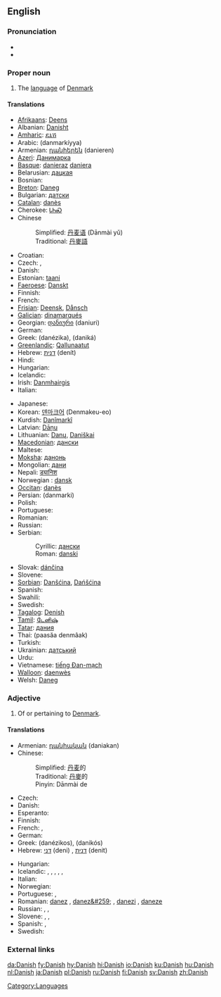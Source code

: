{{see|danish}}
{{interwiktionary|code=da}}
==English==

===Pronunciation===
* {{IPA|/deɪnɪʃ/}}
* {{audio|en-uk-Danish.ogg|Audio (UK)}}

===Proper noun===
{{wikipedia}}
{{en-proper noun}}

# The [[language]] of [[Denmark]]

====Translations====
{{trans-top|language}}
* [[Afrikaans]]: [[Deens]]
* Albanian: [[Danisht]]
* [[Amharic]]: [[ዴኒሽ]]
* Arabic: {{ARchar|[[دانماركية]]}} (danmarkíyya) {{f}}
* Armenian: [[դանիերեն]] (danieren)
* [[Azeri]]: [[Данимарка]]
* [[Basque]]: [[danieraz]] [[daniera]]
* Belarusian: [[дацкая]]
* Bosnian: {{t-|bs|danski|m}}
* [[Breton]]: [[Daneg]]
* Bulgarian: [[датски]]
* [[Catalan]]: [[danès]] {{m}}
* Cherokee: [[ᏓᏂᏍ]]
* Chinese
*: Simplified: [[丹麦语]] (Dānmài yǔ)
*: Traditional: [[丹麥語]]
* Croatian: {{t-|hr|danski}}
* Czech: {{t-|cs|dánština|f}}, {{t|cs|dánský jazyk|m}}
* Danish: {{t+|da|dansk}}
* Estonian: [[taani]]
* [[Faeroese]]: [[Danskt]]
* Finnish: {{t+|fi|tanska}}
* French: {{t+|fr|danois|m}}
* [[Frisian]]: [[Deensk]], [[Dånsch]]
* [[Galician]]: [[dinamarqués]]
* Georgian: [[დანიური]] (daniuri)
* German: {{t|de|Dänisch|n}}
* Greek: {{t+|el|δανέζικα|n|p|sc=Grek}} (danézika), {{t+|el|δανικά|n|p|sc=Grek}} (daniká)
* [[Greenlandic]]: [[Qallunaatut]]
* Hebrew: [[דנית]] (denít) {{f}}
* Hindi: {{t|hi|डेनिश|sc=Deva|xs=Hindi}}
* Hungarian: {{t+|hu|dán}}
* Icelandic: {{t-|is|Danska}}
* Irish: [[Danmhairgis]]
* Italian: {{t+|it|danese|m}}
{{trans-mid}}
* Japanese: {{t|ja|デンマーク語|tr=Denmākugo|sc=Jpan}}
* Korean: [[덴마크어]] (Denmakeu-eo)
* Kurdish: [[Danîmarkî]]
* Latvian: [[Dāņu]]
* Lithuanian: [[Danų]], [[Daniškai]]
* [[Macedonian]]: [[дански]]
* Maltese: {{t|mt|daniż|xs=Maltese}}
* [[Moksha]]: [[данонь]]
* Mongolian: [[дани]]
* Nepali: [[ड्यानिश]]
* Norwegian<!--do not wikify-->: [[dansk]]
* [[Occitan]]: [[danès]]
* Persian: {{FAchar|[[دانمارکی]]}} (danmarki)
* Polish: {{t|pl|duński}}
* Portuguese: {{t+|pt|dinamarquês|m}}
* Romanian: {{t+|ro|daneză|f}}
* Russian: {{t|ru|датский|tr=dátskij|sc=Cyrl}}
* Serbian:
*: Cyrillic: [[дански#Serbian|дански]] {{m}}
*: Roman: [[danski#Serbian|danski]] {{m}}
* Slovak: [[dánčina]] {{f}}
* Slovene: {{t+|sl|danščina|f}}
* [[Sorbian]]: [[Danšćina]], [[Dańšćina]]
* Spanish: {{t+|es|danés|m}}
* Swahili: {{t|sw|Kidenmarki|xs=Swahili}}
* Swedish: {{t+|sv|danska}}
* [[Tagalog]]: [[Denish]]
* [[Tamil]]: [[டேனிஷ்]]
* [[Tatar]]: [[дания]]
* Thai: {{THchar|[[ภาษาเดนมาร์ก]]}} (paasăa denmâak)
* Turkish: {{t|tr|Danca}}
* Ukrainian: [[датський]]
* Urdu: {{URchar|[[ڈينش]]}}
* Vietnamese: [[tiếng Đan-mạch]]
* [[Walloon]]: [[daenwès]]
* Welsh: [[Daneg]]
{{trans-bottom}}

<!--split to [[danish]]

===Noun===
'''Danish''' ([[Danishes]])

# ''Danish pastry'', light sweet yeast-raised roll usually filled with fruits

====Translations====
* Danish: {{t-|da|wienerbrød}}
* Finnish: [[viineri]], [[wienerleipä]]
* Swedish: [[wienerbröd]] {{n}}

====See also====
* [[w:en:Danish pastry|Wikipedia article on Danish pastries]]
-->

===Adjective===
{{en-adj|-}}

# Of or pertaining to [[Denmark]].

====Translations====
{{trans-top|of Denmark}}
* Armenian: [[դանիական]] (daniakan)
* Chinese:
*: Simplified: [[丹麦]]的
*: Traditional: [[丹麥]]的
*: Pinyin: Dānmài de
* Czech: {{t|cs|dánský}}
* Danish: {{t+|da|dansk}}
* Esperanto: {{t-|eo|dana|xs=Esperanto}}
* Finnish: {{t+|fi|tanskalainen}}
* French: {{t+|fr|danois|m}}, {{t|fr|danoise|f}}
* German: {{t+|de|dänisch}}
* Greek: {{t|el|δανέζικος|m|s|sc=Grek}} (danézikos), {{t|el|δανικός|m|s|sc=Grek}} (danikós)
* Hebrew: [[דני]] (deni) {{m}}, [[דנית]] (denit) {{f}}
{{trans-mid}}
* Hungarian: {{t+|hu|dán}}
* Icelandic: {{t+|is|danskur|m}}, {{t-|is|dansk|f}}, {{t-|is|danskt|n}}, {{t|is|danskir|m|p}}, {{t|is|danskar|f|p}}, {{t-|is|dansk|n|p}}
* Italian: {{t+|it|danese|m|f}}
* Norwegian: {{t+|no|dansk}}
* Portuguese: {{t+|pt|dinamarquês|m}}, {{t|pt|dinamarquesa|f}}
* Romanian: [[danez]] {{m}}, [[danez&#259;]] {{f}}, [[danezi]] {{p}}, [[daneze]] {{f|p}}
* Russian: {{t|ru|датский|m|sc=Cyrl}}, {{t|ru|датская|f|sc=Cyrl}}, {{t|ru|датское|n|sc=Cyrl}}
* Slovene: {{t+|sl|danski|m}}, {{t+|sl|danska|f}}, {{t-|sl|dansko|n}}
* Spanish: {{t+|es|danés|m}}, {{t-|es|danesa|f}}
* Swedish: {{t+|sv|dansk}}
{{trans-bottom}}

===External links===
{{ethnologue|code=dan}}

[[Category:Languages]]

[[da:Danish]]
[[fy:Danish]]
[[hy:Danish]]
[[hi:Danish]]
[[io:Danish]]
[[ku:Danish]]
[[hu:Danish]]
[[nl:Danish]]
[[ja:Danish]]
[[pl:Danish]]
[[ru:Danish]]
[[fi:Danish]]
[[sv:Danish]]
[[zh:Danish]]